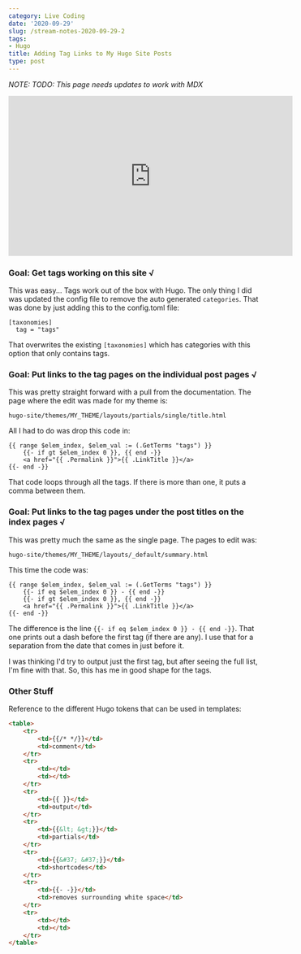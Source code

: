 ```yaml
---
category: Live Coding
date: '2020-09-29'
slug: /stream-notes-2020-09-29-2
tags:
- Hugo
title: Adding Tag Links to My Hugo Site Posts
type: post
---
```



*NOTE: TODO: This page needs updates to work with MDX*

<iframe width="560" height="315" src="https://www.youtube.com/embed/t10aFJRpggU" title="YouTube video player" frameborder="0" allow="accelerometer; autoplay; clipboard-write; encrypted-media; gyroscope; picture-in-picture" allowfullscreen></iframe>


### Goal: Get tags working on this site √

This was easy... Tags work out of the box with Hugo. The only thing I did was updated the config file to remove the auto generated `categories`. That was done by just adding this to the config.toml file:

```xml{numberLines: true}
[taxonomies]
  tag = "tags"
```

That overwrites the existing `[taxonomies]` which has categories with this option that only contains tags. 


### Goal: Put links to the tag pages on the individual post pages √

This was pretty straight forward with a pull from the documentation. The page where the edit was made for my theme is:

	hugo-site/themes/MY_THEME/layouts/partials/single/title.html

All I had to do was drop this code in:

```xml{numberLines: true}
{{ range $elem_index, $elem_val := (.GetTerms "tags") }}
	{{- if gt $elem_index 0 }}, {{ end -}}
	<a href="{{ .Permalink }}">{{ .LinkTitle }}</a>
{{- end -}}
```	

That code loops through all the tags. If there is more than one, it puts a comma between them. 

### Goal: Put links to the tag pages under the post titles on the index pages √
	
This was pretty much the same as the single page. The pages to edit was:

	hugo-site/themes/MY_THEME/layouts/_default/summary.html

This time the code was:

```xml{numberLines: true}
{{ range $elem_index, $elem_val := (.GetTerms "tags") }}
	{{- if eq $elem_index 0 }} - {{ end -}}
	{{- if gt $elem_index 0 }}, {{ end -}}
	<a href="{{ .Permalink }}">{{ .LinkTitle }}</a>
{{- end -}}
```	

The difference is the line `{{- if eq $elem_index 0 }} - {{ end -}}`. That one prints out a dash before the first tag (if there are any). I use that for a separation from the date that comes in just before it.

I was thinking I'd try to output just the first tag, but after seeing the full list, I'm fine with that. So, this has me in good shape for the tags. 


### Other Stuff

Reference to the different Hugo tokens that can be used in templates:

```html
<table>
	<tr>
		<td>{{/* */}}</td>
		<td>comment</td>
	</tr>
	<tr>
		<td></td>
		<td></td>
	</tr>
	<tr>
		<td>{{ }}</td>
		<td>output</td>
	</tr>
	<tr>
		<td>{{&lt; &gt;}}</td>
		<td>partials</td>
	</tr>
	<tr>
		<td>{{&#37; &#37;}}</td>
		<td>shortcodes</td>
	</tr>
	<tr>
		<td>{{- -}}</td>
		<td>removes surrounding white space</td>
	</tr>
	<tr>
		<td></td>
		<td></td>
	</tr>
</table>
```